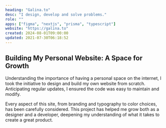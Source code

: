 ```yaml
---
heading: "Galina.to"
desc: "I design, develop and solve problems."
role: ""
apps: ["figma", "nextjs", "prisma", "typescript"]
website: "https://galina.to"
created: 2024-08-01T09:00:00
updated: 2021-07-30T06:18:52
---
```


## Building My Personal Website: A Space for Growth

Understanding the importance of having a personal space on the internet, I took the initiative to design and build my own website from scratch. Anticipating regular updates, I ensured the code was easy to maintain and modify.

Every aspect of this site, from branding and typography to color choices, has been carefully considered. This project has helped me grow both as a designer and a developer, deepening my understanding of what it takes to create a great product.

